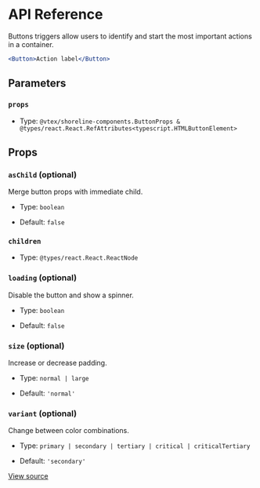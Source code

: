 # API Reference

Buttons triggers allow users to identify and start the most important actions in a container.

```jsx
<Button>Action label</Button>
```

## Parameters

### `props`

- Type: `@vtex/shoreline-components.ButtonProps & @types/react.React.RefAttributes<typescript.HTMLButtonElement>`

## Props

### `asChild` (optional)

Merge button props with immediate child.

- Type: `boolean`

- Default: `false`

### `children`

- Type: `@types/react.React.ReactNode`

### `loading` (optional)

Disable the button and show a spinner.

- Type: `boolean`

- Default: `false`

### `size` (optional)

Increase or decrease padding.

- Type: `normal | large`

- Default: `'normal'`

### `variant` (optional)

Change between color combinations.

- Type: `primary | secondary | tertiary | critical | criticalTertiary`

- Default: `'secondary'`

[View source](https://github.com/vtex/shoreline/blob/f1cab4293/packages/components/src/button/button.tsx#L14)
